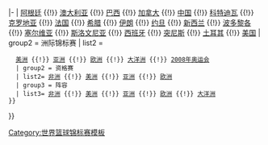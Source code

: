 <noinclude>{{bb start}}</noinclude>
|-
|{{Navbox|child
| name = 2010年世界篮球锦标赛
| title=[[2010年世界篮球锦标赛]]
| titlestyle= background:#FFA500;
| group1 = 球队
| list1 = [[安哥拉國家男子籃球隊|安哥拉]] {{!}} [[阿根廷国家男子篮球队|阿根廷]] {{!}} [[澳大利亚国家男子篮球队|澳大利亚]] {{!}} [[巴西国家男子篮球队|巴西]] {{!}} [[加拿大国家男子篮球队|加拿大]] {{!}} [[中国国家男子篮球队|中国]] {{!}} [[科特迪瓦国家男子篮球队|科特迪瓦]] {{!}} [[克罗地亚国家男子篮球队|克罗地亚]] {{!}} [[法国国家男子篮球队|法国]] {{!}} [[希腊国家男子篮球队|希腊]] {{!}} [[伊朗国家男子篮球队|伊朗]] {{!}} [[约旦国家男子篮球队|约旦]] {{!}} [[新西兰国家男子篮球队|新西兰]] {{!}} [[波多黎各国家男子篮球队|波多黎各]] {{!}} [[塞尔维亚国家男子篮球队|塞尔维亚]] {{!}} [[斯洛文尼亚国家男子篮球队|斯洛文尼亚]] {{!}} [[西班牙国家男子篮球队|西班牙]] {{!}} [[突尼斯国家男子篮球队|突尼斯]] {{!}} [[土耳其国家男子篮球队|土耳其]] {{!}} [[美国国家男子篮球队|美国]]
| group2 = 洲际锦标赛
| list2 =
  {{Navbox subgroup
   | group1 = 锦标赛
   | list1 = [[2009年非洲篮球锦标赛|非洲]] {{!}} [[2009年美洲篮球锦标赛|美洲]] {{!}} [[2009年亚洲篮球锦标赛|亚洲]] {{!}} [[2009年欧洲篮球锦标赛|欧洲]] {{!}} [[2009年大洋洲篮球锦标赛|大洋洲]] {{!}} [[2008年夏季奥林匹克运动会男子篮球赛|2008年奥运会]]
   | group2 = 资格赛
   | list2= [[2009年非洲篮球锦标赛资格赛|非洲]] {{!}} [[2009年美洲篮球锦标赛资格赛|美洲]] {{!}} [[2009年亚洲篮球锦标赛资格赛|亚洲]] {{!}} [[2009年欧洲篮球锦标赛资格赛|欧洲]]
   | group3 = 阵容
   | list3= [[2009年非洲篮球锦标赛阵容|非洲]] {{!}} [[2009年美洲篮球锦标赛阵容|美洲]] {{!}} [[2009年亚洲篮球锦标赛阵容|亚洲]] {{!}} [[2009年欧洲篮球锦标赛阵容|欧洲]] {{!}} [[2009年大洋洲篮球锦标赛阵容|大洋洲]]
 }}
}}<noinclude>
{{bb end}}
{{using bb}}[[Category:世界篮球锦标赛模板‎]]</noinclude>
